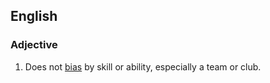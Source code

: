 ==English==

===Adjective===
{{en-adj|-}}

# {{label|en|sports}} Does not [[bias]] by skill or ability, especially a team or club.